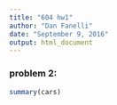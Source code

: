 ```yaml
---
title: "604 hw1"
author: "Dan Fanelli"
date: "September 9, 2016"
output: html_document
---
```


### problem 2:

```r
summary(cars)
```

